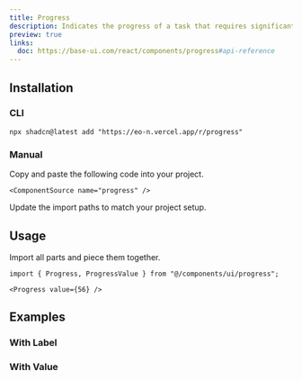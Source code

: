 ```yaml
---
title: Progress
description: Indicates the progress of a task that requires significant time to complete.
preview: true
links:
  doc: https://base-ui.com/react/components/progress#api-reference
---
```


<ComponentTabs name="progress-demo" />

## Installation

### CLI

```package-install
npx shadcn@latest add "https://eo-n.vercel.app/r/progress"
```

### Manual

<Steps>

  <Step>
    Copy and paste the following code into your project.

    <ComponentSource name="progress" />

  </Step>
  
  <Step>Update the import paths to match your project setup.</Step>

</Steps>

## Usage

Import all parts and piece them together.

```tsx
import { Progress, ProgressValue } from "@/components/ui/progress";
```

```tsx
<Progress value={56} />
```

## Examples

### With Label

<ComponentTabs name="progress-with-label" />

### With Value

<ComponentTabs name="progress-with-value" />
